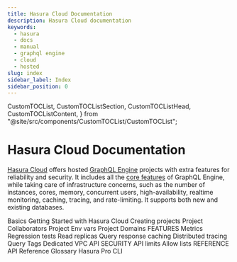 ```yaml
---
title: Hasura Cloud Documentation
description: Hasura Cloud documentation
keywords:
  - hasura
  - docs
  - manual
  - graphql engine
  - cloud
  - hosted
slug: index
sidebar_label: Index
sidebar_position: 0
---
```


  CustomTOCList,
  CustomTOCListSection,
  CustomTOCListHead,
  CustomTOCListContent,
} from "@site/src/components/CustomTOCList/CustomTOCList";

# Hasura Cloud Documentation

[Hasura Cloud](https://cloud.hasura.io/signup/?pg=docs&plcmt=body&cta=hasura-cloud&tech=default) offers hosted [GraphQL Engine](https://github.com/hasura/graphql-engine) projects with extra features for reliability and security. It includes all the [core features](/graphql/core/index.mdx) of GraphQL Engine, while taking care of infrastructure concerns, such as the number of instances, cores, memory, concurrent users, high-availability, realtime monitoring, caching, tracing, and rate-limiting. It supports both new and existing databases.

<CustomTOCList>
  <CustomTOCListSection>
    <CustomTOCListHead>Basics</CustomTOCListHead>
    <CustomTOCListContent>
      <Link to="/latest/graphql/cloud/getting-started/index">
        Getting Started with Hasura Cloud
      </Link>
      <Link to="/latest/graphql/cloud/projects/create">Creating projects</Link>
      <Link to="/latest/graphql/cloud/projects/collaborators">
        Project Collaborators
      </Link>
      <Link to="/latest/graphql/cloud/projects/env-vars">Project Env vars</Link>
      <Link to="/latest/graphql/cloud/projects/domains">Project Domains</Link>
    </CustomTOCListContent>
  </CustomTOCListSection>
  <CustomTOCListSection>
    <CustomTOCListHead>FEATURES</CustomTOCListHead>
    <CustomTOCListContent>
      <Link to="/latest/graphql/cloud/metrics/index">Metrics</Link>
      <Link to="/latest/graphql/cloud/regression-tests">Regression tests</Link>
      <Link to="/latest/graphql/cloud/read-replicas">Read replicas</Link>
      <Link to="/latest/graphql/cloud/response-caching">Query response caching</Link>
      <Link to="/latest/graphql/cloud/tracing">Distributed tracing</Link>
      <Link to="/latest/graphql/cloud/query-tags">Query Tags</Link>
      <Link to="/latest/graphql/cloud/dedicated-vpc">Dedicated VPC</Link>
    </CustomTOCListContent>
  </CustomTOCListSection>
  <CustomTOCListSection>
    <CustomTOCListHead>API SECURITY</CustomTOCListHead>
    <CustomTOCListContent>
      <Link to="/latest/graphql/cloud/security/api-limits">API limits</Link>
      <Link to="/latest/graphql/cloud/security/allow-lists">Allow lists</Link>
    </CustomTOCListContent>
  </CustomTOCListSection>
  <CustomTOCListSection>
    <CustomTOCListHead>REFERENCE</CustomTOCListHead>
    <CustomTOCListContent>
      <Link to="/latest/graphql/cloud/api-reference">API Reference</Link>
      <Link to="/latest/graphql/cloud/glossary">Glossary</Link>
      <Link to="/latest/graphql/cloud/hasurapro-cli/index">Hasura Pro CLI</Link>
    </CustomTOCListContent>
  </CustomTOCListSection>
</CustomTOCList>

